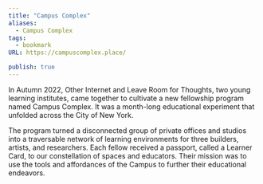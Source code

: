 ```yaml
---
title: "Campus Complex"
aliases:
  - Campus Complex
tags:
  - bookmark
URL: https://campuscomplex.place/

publish: true
---
```




In Autumn 2022, Other Internet and Leave Room for Thoughts, two young learning institutes, came together to cultivate a new fellowship program named Campus Complex. It was a month-long educational experiment that unfolded across the City of New York.

The program turned a disconnected group of private offices and studios into a traversable network of learning environments for three builders, artists, and researchers. Each fellow received a passport, called a Learner Card, to our constellation of spaces and educators. Their mission was to use the tools and affordances of the Campus to further their educational endeavors.